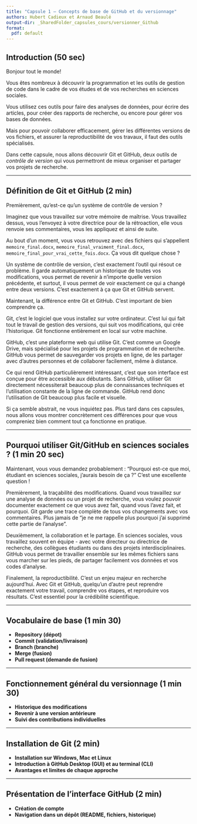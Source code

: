 ```yaml
---
title: "Capsule 1 – Concepts de base de GitHub et du versionnage"
authors: Hubert Cadieux et Arnaud Beaulé
output-dir: _SharedFolder_capsules_cours/versionner_Github
format:
  pdf: default
---
```


## Introduction (50 sec)

Bonjour tout le monde!

Vous êtes nombreux à découvrir la programmation et les outils de gestion de code dans le cadre de vos études et de vos recherches en sciences sociales.

Vous utilisez ces outils pour faire des analyses de données, pour écrire des articles, pour créer des rapports de recherche, ou encore pour gérer vos bases de données.

Mais pour pouvoir collaborer efficacement, gérer les différentes versions de vos fichiers, et assurer la reproductibilité de vos travaux, il faut des outils spécialisés.

Dans cette capsule, nous allons découvrir Git et GitHub, deux outils de *contrôle de version* qui vous permettront de mieux organiser et partager vos projets de recherche.

---

## Définition de Git et GitHub (2 min)

Premièrement, qu’est-ce qu’un système de contrôle de version ?

Imaginez que vous travaillez sur votre mémoire de maîtrise. Vous travaillez dessus, vous l'envoyez à votre directrice pour de la rétroaction, elle vous renvoie ses commentaires, vous les appliquez et ainsi de suite.

Au bout d'un moment, vous vous retrouvez avec des fichiers qui s'appellent `memoire_final.docx`, `memoire_final_vraiment_final.docx`, `memoire_final_pour_vrai_cette_fois.docx`. Ça vous dit quelque chose ?

Un système de contrôle de version, c'est exactement l'outil qui résout ce problème. Il garde automatiquement un historique de toutes vos modifications, vous permet de revenir à n'importe quelle version précédente, et surtout, il vous permet de voir exactement ce qui a changé entre deux versions. C'est exactement à ça que Git et GitHub servent.

Maintenant, la différence entre Git et GitHub. C'est important de bien comprendre ça.

Git, c'est le logiciel que vous installez sur votre ordinateur. C'est lui qui fait tout le travail de gestion des versions, qui suit vos modifications, qui crée l'historique. Git fonctionne entièrement en local sur votre machine.

GitHub, c'est une plateforme web qui utilise Git. C'est comme un Google Drive, mais spécialisé pour les projets de programmation et de recherche. GitHub vous permet de sauvegarder vos projets en ligne, de les partager avec d'autres personnes et de collaborer facilement, même à distance.

Ce qui rend GitHub particulièrement intéressant, c'est que son interface est conçue pour être accessible aux débutants. Sans GitHub, utiliser Git directement nécessiterait beaucoup plus de connaissances techniques et l'utilisation constante de la ligne de commande. GitHub rend donc l'utilisation de Git beaucoup plus facile et visuelle.

Si ça semble abstrait, ne vous inquiétez pas. Plus tard dans ces capsules, nous allons vous montrer concrètement ces différences pour que vous compreniez bien comment tout ça fonctionne en pratique.

---

## Pourquoi utiliser Git/GitHub en sciences sociales ? (1 min 20 sec)

Maintenant, vous vous demandez probablement : "Pourquoi est-ce que moi, étudiant en sciences sociales, j'aurais besoin de ça ?" C'est une excellente question !

Premièrement, la traçabilité des modifications. Quand vous travaillez sur une analyse de données ou un projet de recherche, vous voulez pouvoir documenter exactement ce que vous avez fait, quand vous l'avez fait, et pourquoi. Git garde une trace complète de tous vos changements avec vos commentaires. Plus jamais de "je ne me rappelle plus pourquoi j'ai supprimé cette partie de l'analyse".

Deuxièmement, la collaboration et le partage. En sciences sociales, vous travaillez souvent en équipe - avec votre directeur ou directrice de recherche, des collègues étudiants ou dans des projets interdisciplinaires. GitHub vous permet de travailler ensemble sur les mêmes fichiers sans vous marcher sur les pieds, de partager facilement vos données et vos codes d'analyse.

Finalement, la reproductibilité. C'est un enjeu majeur en recherche aujourd'hui. Avec Git et GitHub, quelqu'un d'autre peut reprendre exactement votre travail, comprendre vos étapes, et reproduire vos résultats. C'est essentiel pour la crédibilité scientifique.

---

## Vocabulaire de base (1 min 30)

- **Repository (dépot)**
- **Commit (validation/livraison)**
- **Branch (branche)**
- **Merge (fusion)**
- **Pull request (demande de fusion)**

---

## Fonctionnement général du versionnage (1 min 30)

- **Historique des modifications**
- **Revenir à une version antérieure**
- **Suivi des contributions individuelles**

---

## Installation de Git (2 min)

- **Installation sur Windows, Mac et Linux**
- **Introduction à GitHub Desktop (GUI) et au terminal (CLI)**
- **Avantages et limites de chaque approche**

---

## Présentation de l’interface GitHub (2 min)

- **Création de compte**
- **Navigation dans un dépôt (README, fichiers, historique)**
